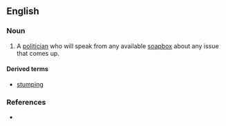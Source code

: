 ==English==

===Noun===
{{en-noun|head=[[stump]] [[orator]]}}

# A [[politician]] who will speak from any available [[soapbox]] about any issue that comes up.
{{attention|en|I'm not sure that's the best / modern def...}}
====Derived terms====
* [[stumping]] 

===References===
* {{R:Nuttall2|stumporator|s}}
